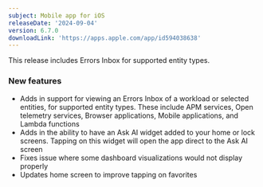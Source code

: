 ```yaml
---
subject: Mobile app for iOS
releaseDate: '2024-09-04'
version: 6.7.0
downloadLink: 'https://apps.apple.com/app/id594038638'
---
```


This release includes Errors Inbox for supported entity types.

### New features

* Adds in support for viewing an Errors Inbox of a workload or selected entities, for supported entity types. These include APM services, Open telemetry services, Browser applications, Mobile applications, and Lambda functions
* Adds in the ability to have an Ask AI widget added to your home or lock screens. Tapping on this widget will open the app direct to the Ask AI screen
* Fixes issue where some dashboard visualizations would not display properly
* Updates home screen to improve tapping on favorites

